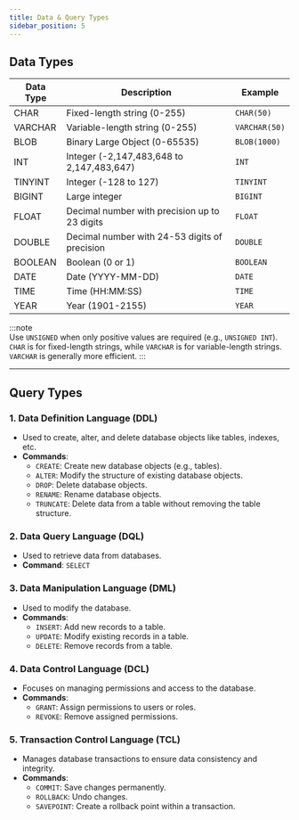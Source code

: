 ```yaml
---
title: Data & Query Types
sidebar_position: 5
---
```


## Data Types
| **Data Type** | **Description**                               | **Example**   |
| ------------- | --------------------------------------------- | ------------- |
| CHAR          | Fixed-length string (0-255)                   | `CHAR(50)`    |
| VARCHAR       | Variable-length string (0-255)                | `VARCHAR(50)` |
| BLOB          | Binary Large Object (0-65535)                 | `BLOB(1000)`  |
| INT           | Integer (-2,147,483,648 to 2,147,483,647)     | `INT`         |
| TINYINT       | Integer (-128 to 127)                         | `TINYINT`     |
| BIGINT        | Large integer                                 | `BIGINT`      |
| FLOAT         | Decimal number with precision up to 23 digits | `FLOAT`       |
| DOUBLE        | Decimal number with 24-53 digits of precision | `DOUBLE`      |
| BOOLEAN       | Boolean (0 or 1)                              | `BOOLEAN`     |
| DATE          | Date (YYYY-MM-DD)                             | `DATE`        |
| TIME          | Time (HH:MM:SS)                               | `TIME`        |
| YEAR          | Year (1901-2155)                              | `YEAR`        |

:::note  
Use `UNSIGNED` when only positive values are required (e.g., `UNSIGNED INT`).  
`CHAR` is for fixed-length strings, while `VARCHAR` is for variable-length strings. `VARCHAR` is generally more efficient.
:::

---


## Query Types

### 1. Data Definition Language (DDL)
- Used to create, alter, and delete database objects like tables, indexes, etc.
- **Commands**:  
  - `CREATE`: Create new database objects (e.g., tables).
  - `ALTER`: Modify the structure of existing database objects.
  - `DROP`: Delete database objects.
  - `RENAME`: Rename database objects.
  - `TRUNCATE`: Delete data from a table without removing the table structure.

### 2. Data Query Language (DQL)
- Used to retrieve data from databases.
- **Command**: `SELECT`


### 3. Data Manipulation Language (DML)
- Used to modify the database.  
- **Commands**:  
  - `INSERT`: Add new records to a table.  
  - `UPDATE`: Modify existing records in a table.  
  - `DELETE`: Remove records from a table.

### 4. Data Control Language (DCL)
- Focuses on managing permissions and access to the database.
- **Commands**:  
  - `GRANT`: Assign permissions to users or roles.  
  - `REVOKE`: Remove assigned permissions.

### 5. Transaction Control Language (TCL)
- Manages database transactions to ensure data consistency and integrity.
- **Commands**:  
  - `COMMIT`: Save changes permanently.  
  - `ROLLBACK`: Undo changes.  
  - `SAVEPOINT`: Create a rollback point within a transaction.
